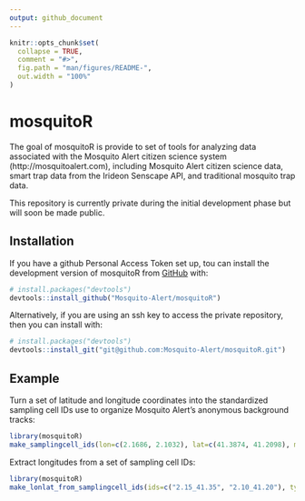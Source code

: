 ```yaml
---
output: github_document
---
```


<!-- README.md is generated from README.Rmd. Please edit that file -->

```r
knitr::opts_chunk$set(
  collapse = TRUE,
  comment = "#>",
  fig.path = "man/figures/README-",
  out.width = "100%"
)
```

# mosquitoR

<!-- badges: start -->

<!-- badges: end -->

The goal of mosquitoR is provide to set of tools for analyzing data associated with the Mosquito Alert citizen science system (http://mosquitoalert.com), including Mosquito Alert citizen science data, smart trap data from the Irideon Senscape API, and traditional mosquito trap data. 

This repository is currently private during the initial development phase but will soon be made public.

## Installation

If you have a github Personal Access Token set up, tou can install the development version of mosquitoR from [GitHub](https://github.com/) with:

``` r
# install.packages("devtools")
devtools::install_github("Mosquito-Alert/mosquitoR")
```

Alternatively, if you are using an ssh key to access the private repository, then you can install with:

```r
# install.packages("devtools")
devtools::install_git("git@github.com:Mosquito-Alert/mosquitoR.git")
```

## Example

Turn a set of latitude and longitude coordinates into the standardized sampling cell IDs use to organize Mosquito Alert's anonymous background tracks:

```r
library(mosquitoR)
make_samplingcell_ids(lon=c(2.1686, 2.1032), lat=c(41.3874, 41.2098), mask=0.05)
```

Extract longitudes from a set of sampling cell IDs:

```r
library(mosquitoR)
make_lonlat_from_samplingcell_ids(ids=c("2.15_41.35", "2.10_41.20"), type="lon")
```


<!-- What is special about using `README.Rmd` instead of just `README.md`? You can include R chunks like so: -->

<!-- ```{r cars} -->
<!-- summary(cars) -->
<!-- ``` -->

<!-- You'll still need to render `README.Rmd` regularly, to keep `README.md` up-to-date. `devtools::build_readme()` is handy for this. You could also use GitHub Actions to re-render `README.Rmd` every time you push. An example workflow can be found here: <https://github.com/r-lib/actions/tree/v1/examples>. -->

<!-- You can also embed plots, for example: -->

<!-- ```{r pressure, echo = FALSE} -->
<!-- plot(pressure) -->
<!-- ``` -->

<!-- In that case, don't forget to commit and push the resulting figure files, so they display on GitHub and CRAN. -->
